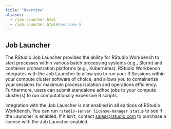 ```yaml
---
title: "Overview" 
aliases:
  - /job-launcher.html
  - /job-launcher.html#overview-5
---
```


## Job Launcher {.pro-header}

The RStudio Job Launcher provides the ability for RStudio Workbench to start processes within various batch processing systems (e.g., Slurm) and container orchestration platforms (e.g., Kubernetes). RStudio Workbench integrates with the Job Launcher to allow you to run your R Sessions within your compute cluster software of choice, and allows you to containerize your sessions for maximum process isolation and operations efficiency. Furthermore, users can submit standalone adhoc jobs to your compute cluster(s) to run computationally expensive R scripts.

::: {.callout-note}
Integration with the Job Launcher is not enabled in all editions of RStudio Workbench. You can run `rstudio-server license-manager status` to see if the Launcher is enabled. If it isn't, contact <sales@rstudio.com> to purchase a license with the Job Launcher enabled.
:::

